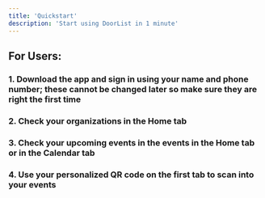 ---
title: 'Quickstart'
description: 'Start using DoorList in 1 minute'
---
## For Users:
### 1. Download the app and sign in using your name and phone number; these cannot be changed later so make sure they are right the first time
### 2. Check your organizations in the Home tab
### 3. Check your upcoming events in the events in the Home tab or in the Calendar tab
### 4. Use your personalized QR code on the first tab to scan into your events
